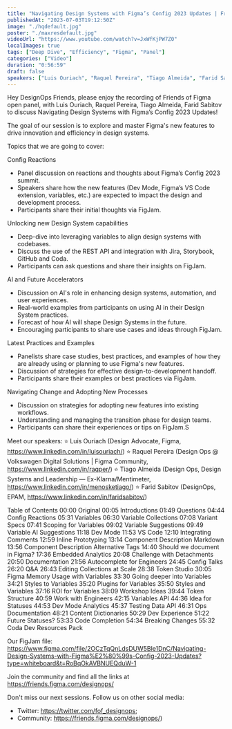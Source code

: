 ```yaml
---
title: "Navigating Design Systems with Figma’s Config 2023 Updates | Friends of Figma"
publishedAt: "2023-07-03T19:12:50Z"
image: "./hqdefault.jpg"
poster: "./maxresdefault.jpg"
videoUrl: "https://www.youtube.com/watch?v=JxWfKjPW7Z0"
localImages: true
tags: ["Deep Dive", "Efficiency", "Figma", "Panel"]
categories: ["Video"]
duration: "0:56:59"
draft: false
speakers: ["Luis Ouriach", "Raquel Pereira", "Tiago Almeida", "Farid Sabitov"]
---
```


Hey DesignOps Friends, please enjoy the recording of Friends of Figma open panel, with Luis Ouriach, Raquel Pereira, Tiago Almeida, Farid Sabitov to discuss Navigating Design Systems with Figma’s Config 2023 Updates!

The goal of our session is to explore and master Figma's new features to drive innovation and efficiency in design systems.

Topics that we are going to cover:

Config Reactions

- Panel discussion on reactions and thoughts about Figma’s Config 2023 summit.
- Speakers share how the new features (Dev Mode, Figma’s VS Code extension, variables, etc.) are expected to impact the design and development process.
- Participants share their initial thoughts via FigJam.

Unlocking new Design System capabilities

- Deep-dive into leveraging variables to align design systems with codebases.
- Discuss the use of the REST API and integration with Jira, Storybook, GitHub and Coda.
- Participants can ask questions and share their insights on FigJam.

AI and Future Accelerators

- Discussion on AI's role in enhancing design systems, automation, and user experiences.
- Real-world examples from participants on using AI in their Design System practices.
- Forecast of how AI will shape Design Systems in the future.
- Encouraging participants to share use cases and ideas through FigJam.

Latest Practices and Examples

- Panelists share case studies, best practices, and examples of how they are already using or planning to use Figma's new features.
- Discussion of strategies for effective design-to-development handoff.
- Participants share their examples or best practices via FigJam.

Navigating Change and Adopting New Processes

- Discussion on strategies for adopting new features into existing workflows.
- Understanding and managing the transition phase for design teams.
- Participants can share their experiences or tips on FigJam.S

Meet our speakers:
⭐️ Luis Ouriach (Design Advocate, Figma, https://www.linkedin.com/in/luisouriach/)
⭐️ Raquel Pereira (Design Ops @ Volkswagen Digital Solutions | Figma Community, https://www.linkedin.com/in/raqper/)
⭐️ Tiago Almeida (Design Ops, Design Systems and Leadership — Ex-Klarna/Mentimeter, https://www.linkedin.com/in/menosketiago/)
⭐️ Farid Sabitov (DesignOps, EPAM, https://www.linkedin.com/in/faridsabitov/)

Table of Contents
00:00 Original
00:05 Introductions
01:49 Questions
04:44 Config Reactions
05:31 Variables
06:30 Variable Collections
07:08 Variant Specs
07:41 Scoping for Variables
09:02 Variable Suggestions
09:49 Variable AI Suggestions
11:18 Dev Mode
11:53 VS Code
12:10 Integrating Comments
12:59 Inline Prototyping
13:14 Component Description Markdown
13:56 Component Description Alternative Tags
14:40 Should we document in Figma?
17:36 Embedded Analytics
20:08 Challenge with Detachments
20:50 Documentation
21:56 Autocomplete for Engineers
24:45 Config Talks
26:20 Q&A
26:43 Editing Collections at Scale
28:38 Token Studio
30:05 Figma Memory Usage with Variables
33:30 Going deeper into Variables
34:21 Styles to Variables
35:20 Plugins for Variables
35:50 Styles and Variables
37:16 ROI for Variables
38:09 Workshop Ideas
39:44 Token Structure
40:59 Work with Engineers
42:15 Variables API
44:36 Idea for Statuses
44:53 Dev Mode Analytics
45:37 Testing Data API
46:31 Ops Documentation
48:21 Content Dictionaries
50:29 Dev Experience
51:22 Future Statuses?
53:33 Code Completion
54:34 Breaking Changes
55:32 Coda Dev Resources Pack

Our FigJam file:
https://www.figma.com/file/2OCzTqQnLdsDUW5Ble1DnC/Navigating-Design-Systems-with-Figma%E2%80%99s-Config-2023-Updates?type=whiteboard&t=RoBqOkAVBNUEQduW-1

Join the community and find all the links at https://friends.figma.com/designops/

Don't miss our next sessions. Follow us on other social media:

- Twitter: https://twitter.com/fof_designops;
- Community: https://friends.figma.com/designops/)
